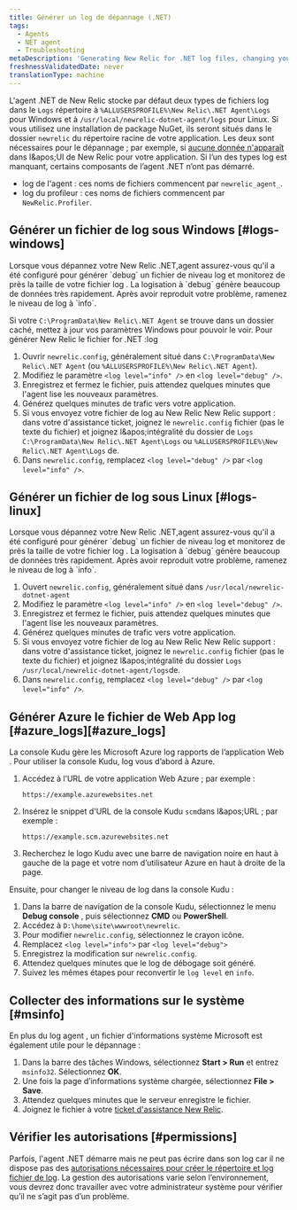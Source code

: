 ```yaml
---
title: Générer un log de dépannage (.NET)
tags:
  - Agents
  - NET agent
  - Troubleshooting
metaDescription: 'Generating New Relic for .NET log files, changing your log file settings, and collecting Microsoft System Information files.'
freshnessValidatedDate: never
translationType: machine
---
```


L&apos;agent .NET de New Relic stocke par défaut deux types de fichiers log dans le `Logs` répertoire à `%ALLUSERSPROFILE%\New Relic\.NET Agent\Logs` pour Windows et à `/usr/local/newrelic-dotnet-agent/logs` pour Linux. Si vous utilisez une installation de package NuGet, ils seront situés dans le dossier `newrelic` du répertoire racine de votre application. Les deux sont nécessaires pour le dépannage ; par exemple, si [aucune donnée n&apos;apparaît](/docs/agents/net-agent/troubleshooting/no-data-appears-net) dans l&amp;apos;UI de New Relic pour votre application. Si l’un des types log est manquant, certains composants de l’agent .NET n’ont pas démarré.

* log de l&apos;agent : ces noms de fichiers commencent par `newrelic_agent_`.
* log du profileur : ces noms de fichiers commencent par `NewRelic.Profiler`.

## Générer un fichier de log sous Windows [#logs-windows]

<Callout variant="important">
  Lorsque vous dépannez votre New Relic .NET,agent assurez-vous qu&apos;il a été configuré pour générer `debug` un fichier de niveau log et monitorez de près la taille de votre fichier log . La logisation à `debug` génère beaucoup de données très rapidement. Après avoir reproduit votre problème, ramenez le niveau de log à `info`.
</Callout>

Si votre `C:\ProgramData\New Relic\.NET Agent` se trouve dans un dossier caché, mettez à jour vos paramètres Windows pour pouvoir le voir. Pour générer New Relic le fichier for .NET :log

1. Ouvrir `newrelic.config`, généralement situé dans `C:\ProgramData\New Relic\.NET Agent` (ou `%ALLUSERSPROFILE%\New Relic\.NET Agent`).
2. Modifiez le paramètre `<log level="info" />` en `<log level="debug" />`.
3. Enregistrez et fermez le fichier, puis attendez quelques minutes que l&apos;agent lise les nouveaux paramètres.
4. Générez quelques minutes de trafic vers votre application.
5. Si vous envoyez votre fichier de log au New Relic New Relic support : dans votre d&apos;assistance ticket, joignez le `newrelic.config` fichier (pas le texte du fichier) et joignez l&amp;apos;intégralité du dossier de `Logs` `C:\ProgramData\New Relic\.NET Agent\Logs` ou `%ALLUSERSPROFILE%\New Relic\.NET Agent\Logs` de.
6. Dans `newrelic.config`, remplacez `<log level="debug" />` par `<log level="info" />`.

## Générer un fichier de log sous Linux [#logs-linux]

<Callout variant="important">
  Lorsque vous dépannez votre New Relic .NET,agent assurez-vous qu&apos;il a été configuré pour générer `debug` un fichier de niveau log et monitorez de près la taille de votre fichier log . La logisation à `debug` génère beaucoup de données très rapidement. Après avoir reproduit votre problème, ramenez le niveau de log à `info`.
</Callout>

1. Ouvert `newrelic.config`, généralement situé dans `/usr/local/newrelic-dotnet-agent`
2. Modifiez le paramètre `<log level="info" />` en `<log level="debug" />`.
3. Enregistrez et fermez le fichier, puis attendez quelques minutes que l&apos;agent lise les nouveaux paramètres.
4. Générez quelques minutes de trafic vers votre application.
5. Si vous envoyez votre fichier de log au New Relic New Relic support : dans votre d&apos;assistance ticket, joignez le `newrelic.config` fichier (pas le texte du fichier) et joignez l&amp;apos;intégralité du dossier `Logs` `/usr/local/newrelic-dotnet-agent/logs`de.
6. Dans `newrelic.config`, remplacez `<log level="debug" />` par `<log level="info" />`.

## Générer Azure le fichier de Web App log [#azure\_logs][#azure_logs]

La console Kudu gère les Microsoft Azure log rapports de l’application Web . Pour utiliser la console Kudu, log vous d’abord à Azure.

1. Accédez à l’URL de votre application Web Azure ; par exemple :

   ```
   https://example.azurewebsites.net
   ```

2. Insérez le snippet d&apos;URL de la console Kudu `scm`dans l&amp;apos;URL ; par exemple :

   ```
   https://example.scm.azurewebsites.net
   ```

3. Recherchez le logo Kudu avec une barre de navigation noire en haut à gauche de la page et votre nom d’utilisateur Azure en haut à droite de la page.

Ensuite, pour changer le niveau de log dans la console Kudu :

1. Dans la barre de navigation de la console Kudu, sélectionnez le menu <DNT>**Debug console**</DNT> , puis sélectionnez <DNT>**CMD**</DNT> ou <DNT>**PowerShell**</DNT>.
2. Accédez à `D:\home\site\wwwroot\newrelic`.
3. Pour modifier `newrelic.config`, sélectionnez le crayon <Icon name="fe-edit-2" /> icône.
4. Remplacez `<log level="info">` par `<log level="debug">`
5. Enregistrez la modification sur `newrelic.config`.
6. Attendez quelques minutes que le log de débogage soit généré.
7. Suivez les mêmes étapes pour reconvertir le `log level` en `info`.

## Collecter des informations sur le système [#msinfo]

En plus du log agent , un fichier d&apos;informations système Microsoft est également utile pour le dépannage :

1. Dans la barre des tâches Windows, sélectionnez <DNT>**Start &gt; Run**</DNT> et entrez `msinfo32`. Sélectionnez <DNT>**OK**</DNT>.
2. Une fois la page d’informations système chargée, sélectionnez <DNT>**File &gt; Save**</DNT>.
3. Attendez quelques minutes que le serveur enregistre le fichier.
4. Joignez le fichier à votre [ticket d&apos;assistance New Relic](/docs/accounts-partnerships/education/getting-started-new-relic/find-help-or-file-support-ticket).

## Vérifier les autorisations [#permissions]

Parfois, l&apos;agent .NET démarre mais ne peut pas écrire dans son log car il ne dispose pas des [autorisations nécessaires pour créer le répertoire et log fichier de log](/docs/agents/net-agent/troubleshooting/no-data-registry-key-permission-issues). La gestion des autorisations varie selon l’environnement, vous devrez donc travailler avec votre administrateur système pour vérifier qu’il ne s’agit pas d’un problème.